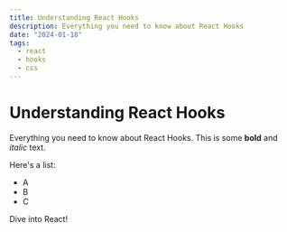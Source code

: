 ```yaml
---
title: Understanding React Hooks
description: Everything you need to know about React Hooks
date: "2024-01-18"
tags:
  - react
  - hooks
  - css
---
```


# Understanding React Hooks

Everything you need to know about React Hooks. This is some **bold** and _italic_ text.

Here's a list:

- A
- B
- C

Dive into React!
